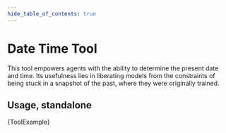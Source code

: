 ```yaml
---
hide_table_of_contents: true
---
```



# Date Time Tool

This tool empowers agents with the ability to determine the present date and time. Its usefulness lies in liberating models from the constraints of being stuck in a snapshot of the past, where they were originally trained.

## Usage, standalone


<CodeBlock language="typescript">{ToolExample}</CodeBlock>
